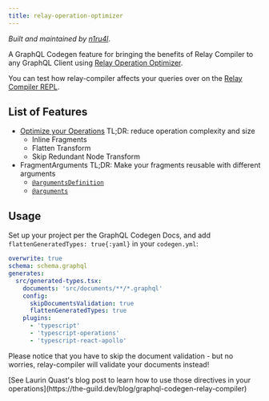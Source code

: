```yaml
---
title: relay-operation-optimizer
---
```



<PluginHeader />

_Built and maintained by [n1ru4l](https://github.com/n1ru4l)_.

A GraphQL Codegen feature for bringing the benefits of Relay Compiler to any GraphQL Client using [Relay Operation Optimizer](https://graphql-tools.com/docs/relay-operation-optimizer).

You can test how relay-compiler affects your queries over on the [Relay Compiler REPL](https://relay-compiler-repl.netlify.com).

## List of Features

- [Optimize your Operations](https://relay.dev/docs/principles-and-architecture/compiler-architecture/#transforms) TL;DR: reduce operation complexity and size
  - Inline Fragments
  - Flatten Transform
  - Skip Redundant Node Transform
- FragmentArguments TL;DR: Make your fragments reusable with different arguments
  - [`@argumentsDefinition`](https://relay.dev/docs/en/graphql-in-relay#argumentdefinitions)
  - [`@arguments`](https://relay.dev/docs/en/graphql-in-relay#arguments)

## Usage

Set up your project per the GraphQL Codegen Docs, and add `flattenGeneratedTypes: true{:yaml}` in your `codegen.yml`:

```yaml {8}
overwrite: true
schema: schema.graphql
generates:
  src/generated-types.tsx:
    documents: 'src/documents/**/*.graphql'
    config:
      skipDocumentsValidation: true
      flattenGeneratedTypes: true
    plugins:
      - 'typescript'
      - 'typescript-operations'
      - 'typescript-react-apollo'
```

Please notice that you have to skip the document validation - but no worries, relay-compiler will validate your documents instead!

<Callout>
  [See Laurin Quast's blog post to learn how to use those directives in your
  operations](https://the-guild.dev/blog/graphql-codegen-relay-compiler)
</Callout>
